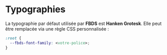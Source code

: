  
 
<Meta of={FbdsTypographyMeta} />
 
# Typographies

La typographie par défaut utilisée par **FBDS** est **Hanken Grotesk**. Elle peut être remplacée via une règle CSS personnalisée :

```css
:root {
  --fbds-font-family: <votre-police>;
}
```

<Canvas of={Typography} sourceState="none" withToolbar={false} />
